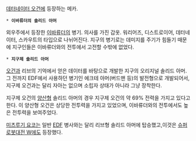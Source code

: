 [[데터네이터 오건]]에 등장하는 메카.

 * '''이바류더의 솔리드 아머'''
외우주에서 등장한 [[이바류더]]의 병기. 의사를 가진 갑옷. 워리어즈, 디스트로이어, 데터네이터, 스카우트의 타입으로 나뉘어진다. 지구의 병기로는 데미지를 주기가 힘들기 때문에 지구인들은 이바류더와의 전투에서 고전할 수밖에 없었다.

 * '''지구제 솔리드 아머'''
[[오건]]과 리브의 기억에서 얻은 데이터를 바탕으로 개발한 지구의 오리지널 솔리드 아머. 그 전까지 EDF에서 사용하던 병기인 에크테 아머(버드맨 등)의 발전형으로 개발되어서, 지구제 오건과는 달리 자아는 없으며 소립자 상태가 아니라 그냥 장착한다.

지구제 오건의 [[양산형]] 솔리드 아머의 경우 지구제 오건의 약 69% 전력을 가지고 있다고 한다. 이 양산형 오건은 상당한 전투력을 가지고 있었으며, 이바류더와의 전투에서도 높은 전투력을 보여주었다.

[[미츠루기 요코]]는 일반 [[EDF]] 병사와는 달리 리브형 솔리드 아머에 탑승했고,이것은 [[슈퍼로봇대전 W]]에도 등장했다.
